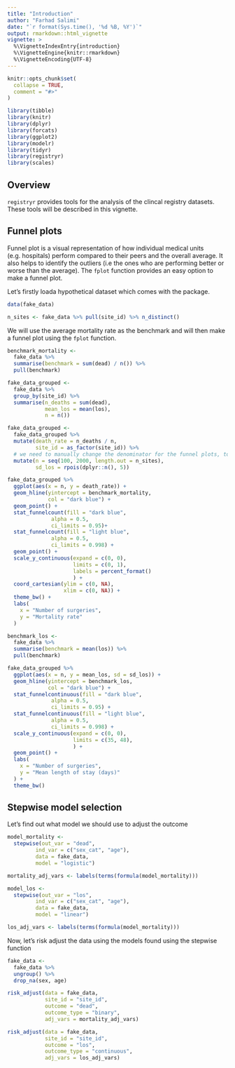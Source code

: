 ```yaml
---
title: "Introduction"
author: "Farhad Salimi"
date: "`r format(Sys.time(), '%d %B, %Y')`"
output: rmarkdown::html_vignette
vignette: >
  %\VignetteIndexEntry{introduction}
  %\VignetteEngine{knitr::rmarkdown}
  %\VignetteEncoding{UTF-8}
---
```


```r
knitr::opts_chunk$set(
  collapse = TRUE,
  comment = "#>"
)
```

```r
library(tibble)
library(knitr)
library(dplyr)
library(forcats)
library(ggplot2)
library(modelr)
library(tidyr)
library(registryr)
library(scales)
```

## Overview

`registryr` provides tools for the analysis of the clincal registry datasets. These tools will be described in this vignette.

## Funnel plots
Funnel plot is a visual representation of how individual medical units (e.g. hospitals) perform compared to their peers and the overall average. It also helps to identify the outliers (i.e the ones who are performing better or worse than the average).
The `fplot` function provides an easy option to make a funnel plot.

Let's firstly loada hypothetical dataset which comes with the package.

```r
data(fake_data)

n_sites <- fake_data %>% pull(site_id) %>% n_distinct()
```

We will use the average mortality rate as the benchmark and will then make a funnel plot using the `fplot` function.

```r
benchmark_mortality <-
  fake_data %>%
  summarise(benchmark = sum(dead) / n()) %>%
  pull(benchmark)

fake_data_grouped <-
  fake_data %>%
  group_by(site_id) %>%
  summarise(n_deaths = sum(dead),
            mean_los = mean(los),
            n = n())

fake_data_grouped <-
  fake_data_grouped %>%
  mutate(death_rate = n_deaths / n,
         site_id = as_factor(site_id)) %>%
  # we need to manually change the denominator for the funnel plots, to make it look nicer :)
  mutate(n = seq(100, 2000, length.out = n_sites),
         sd_los = rpois(dplyr::n(), 5))

fake_data_grouped %>%
  ggplot(aes(x = n, y = death_rate)) +
  geom_hline(yintercept = benchmark_mortality,
             col = "dark blue") +
  geom_point() +
  stat_funnelcount(fill = "dark blue",
              alpha = 0.5,
              ci_limits = 0.95)+
  stat_funnelcount(fill = "light blue",
              alpha = 0.5,
              ci_limits = 0.998) +
  geom_point() +
  scale_y_continuous(expand = c(0, 0),
                     limits = c(0, 1),
                     labels = percent_format()
                     ) +
  coord_cartesian(ylim = c(0, NA),
                  xlim = c(0, NA)) +
  theme_bw() +
  labs(
    x = "Number of surgeries",
    y = "Mortality rate"
  )

benchmark_los <-
  fake_data %>%
  summarise(benchmark = mean(los)) %>%
  pull(benchmark)

fake_data_grouped %>%
  ggplot(aes(x = n, y = mean_los, sd = sd_los)) +
  geom_hline(yintercept = benchmark_los,
             col = "dark blue") +
  stat_funnelcontinuous(fill = "dark blue",
              alpha = 0.5,
              ci_limits = 0.95) +
  stat_funnelcontinuous(fill = "light blue",
              alpha = 0.5,
              ci_limits = 0.998) +
  scale_y_continuous(expand = c(0, 0),
                     limits = c(35, 48),
                     ) +
  geom_point() +
  labs(
    x = "Number of surgeries",
    y = "Mean length of stay (days)"
  ) +
  theme_bw()

```

## Stepwise model selection
Let's find out what model we should use to adjust the outcome
```r
model_mortality <-
  stepwise(out_var = "dead",
         ind_var = c("sex_cat", "age"),
         data = fake_data,
         model = "logistic")

mortality_adj_vars <- labels(terms(formula(model_mortality)))
```

```r
model_los <-
  stepwise(out_var = "los",
         ind_var = c("sex_cat", "age"),
         data = fake_data,
         model = "linear")

los_adj_vars <- labels(terms(formula(model_mortality)))
```

Now, let's risk adjust the data using the models found using the stepwise function
```r
fake_data <- 
  fake_data %>%
  ungroup() %>%
  drop_na(sex, age)

risk_adjust(data = fake_data, 
            site_id = "site_id",
            outcome = "dead",
            outcome_type = "binary",
            adj_vars = mortality_adj_vars)

risk_adjust(data = fake_data, 
            site_id = "site_id",
            outcome = "los",
            outcome_type = "continuous",
            adj_vars = los_adj_vars)
```




